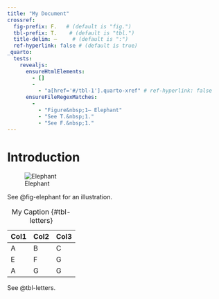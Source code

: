 ```yaml
---
title: "My Document"
crossref:
  fig-prefix: F.   # (default is "fig.")
  tbl-prefix: T.    # (default is "tbl.")
  title-delim: —     # (default is ":")
  ref-hyperlink: false # (default is true)
_quarto:
  tests:
    revealjs:
      ensureHtmlElements:
        - []
        - 
          - "a[href='#/tbl-1'].quarto-xref" # ref-hyperlink: false
      ensureFileRegexMatches:
        - 
          - "Figure&nbsp;1— Elephant"
          - "See T.&nbsp;1."
          - "See F.&nbsp;1."
---
```


# Introduction

![Elephant](img/painter.jpg){#fig-elephant}

See @fig-elephant for an illustration.


| Col1 | Col2 | Col3 |
|------|------|------|
| A    | B    | C    |
| E    | F    | G    |
| A    | G    | G    |

: My Caption {#tbl-letters}

See @tbl-letters.